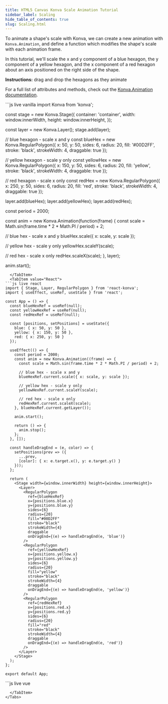 ---
title: HTML5 Canvas Konva Scale Animation Tutorial
sidebar_label: Scaling
hide_table_of_contents: true
slug: Scaling.html
---

To animate a shape's scale with Konva, we can create a new animation with
`Konva.Animation`, and define a function which modifies the shape's scale with each animation frame.

In this tutorial, we'll scale the x and y component of a blue hexagon, the y component
of a yellow hexagon, and the x component of a red hexagon about an axis positioned on the right side of the shape.

**Instructions:** drag and drop the hexagons as they animate

For a full list of attributes and methods, check out the [Konva.Animation documentation](/api/Konva.Animation.html).


<Tabs>
  <TabItem value="Vanilla" default>
```js live vanilla
import Konva from 'konva';

const stage = new Konva.Stage({
container: 'container',
width: window.innerWidth,
height: window.innerHeight,
});

const layer = new Konva.Layer();
stage.add(layer);

// blue hexagon - scale x and y
const blueHex = new Konva.RegularPolygon({
x: 50,
y: 50,
sides: 6,
radius: 20,
fill: '#00D2FF',
stroke: 'black',
strokeWidth: 4,
draggable: true
});

// yellow hexagon - scale y only
const yellowHex = new Konva.RegularPolygon({
x: 150,
y: 50,
sides: 6,
radius: 20,
fill: 'yellow',
stroke: 'black',
strokeWidth: 4,
draggable: true
});

// red hexagon - scale x only
const redHex = new Konva.RegularPolygon({
x: 250,
y: 50,
sides: 6,
radius: 20,
fill: 'red',
stroke: 'black',
strokeWidth: 4,
draggable: true
});

layer.add(blueHex);
layer.add(yellowHex);
layer.add(redHex);

const period = 2000;

const anim = new Konva.Animation(function(frame) {
const scale = Math.sin(frame.time * 2 * Math.PI / period) + 2;

// blue hex - scale x and y
blueHex.scale({ x: scale, y: scale });

// yellow hex - scale y only
yellowHex.scaleY(scale);

// red hex - scale x only
redHex.scaleX(scale);
}, layer);

anim.start();

````
  </TabItem>
  <TabItem value="React">
```js live react
import { Stage, Layer, RegularPolygon } from 'react-konva';
import { useEffect, useRef, useState } from 'react';

const App = () => {
  const blueHexRef = useRef(null);
  const yellowHexRef = useRef(null);
  const redHexRef = useRef(null);

  const [positions, setPositions] = useState({
    blue: { x: 50, y: 50 },
    yellow: { x: 150, y: 50 },
    red: { x: 250, y: 50 }
  });

  useEffect(() => {
    const period = 2000;
    const anim = new Konva.Animation((frame) => {
      const scale = Math.sin(frame.time * 2 * Math.PI / period) + 2;

      // blue hex - scale x and y
      blueHexRef.current.scale({ x: scale, y: scale });

      // yellow hex - scale y only
      yellowHexRef.current.scaleY(scale);

      // red hex - scale x only
      redHexRef.current.scaleX(scale);
    }, blueHexRef.current.getLayer());

    anim.start();

    return () => {
      anim.stop();
    };
  }, []);

  const handleDragEnd = (e, color) => {
    setPositions(prev => ({
      ...prev,
      [color]: { x: e.target.x(), y: e.target.y() }
    }));
  };

  return (
    <Stage width={window.innerWidth} height={window.innerHeight}>
      <Layer>
        <RegularPolygon
          ref={blueHexRef}
          x={positions.blue.x}
          y={positions.blue.y}
          sides={6}
          radius={20}
          fill="#00D2FF"
          stroke="black"
          strokeWidth={4}
          draggable
          onDragEnd={(e) => handleDragEnd(e, 'blue')}
        />
        <RegularPolygon
          ref={yellowHexRef}
          x={positions.yellow.x}
          y={positions.yellow.y}
          sides={6}
          radius={20}
          fill="yellow"
          stroke="black"
          strokeWidth={4}
          draggable
          onDragEnd={(e) => handleDragEnd(e, 'yellow')}
        />
        <RegularPolygon
          ref={redHexRef}
          x={positions.red.x}
          y={positions.red.y}
          sides={6}
          radius={20}
          fill="red"
          stroke="black"
          strokeWidth={4}
          draggable
          onDragEnd={(e) => handleDragEnd(e, 'red')}
        />
      </Layer>
    </Stage>
  );
};

export default App;
````

  </TabItem>
  <TabItem value="Vue">
```js live vue
<template>
  <v-stage :config="stageSize">
    <v-layer ref="layerRef">
      <v-regular-polygon
        ref="blueHexRef"
        :config="blueHexConfig"
        @dragend="handleDragEnd('blue', $event)"
      />
      <v-regular-polygon
        ref="yellowHexRef"
        :config="yellowHexConfig"
        @dragend="handleDragEnd('yellow', $event)"
      />
      <v-regular-polygon
        ref="redHexRef"
        :config="redHexConfig"
        @dragend="handleDragEnd('red', $event)"
      />
    </v-layer>
  </v-stage>
</template>

<script setup>
import { ref, onMounted, onUnmounted } from 'vue';
import Konva from 'konva';

const stageSize = {
  width: window.innerWidth,
  height: window.innerHeight
};

const positions = ref({
  blue: { x: 50, y: 50 },
  yellow: { x: 150, y: 50 },
  red: { x: 250, y: 50 }
});

const blueHexConfig = ref({
  x: positions.value.blue.x,
  y: positions.value.blue.y,
  sides: 6,
  radius: 20,
  fill: '#00D2FF',
  stroke: 'black',
  strokeWidth: 4,
  draggable: true
});

const yellowHexConfig = ref({
  x: positions.value.yellow.x,
  y: positions.value.yellow.y,
  sides: 6,
  radius: 20,
  fill: 'yellow',
  stroke: 'black',
  strokeWidth: 4,
  draggable: true
});

const redHexConfig = ref({
  x: positions.value.red.x,
  y: positions.value.red.y,
  sides: 6,
  radius: 20,
  fill: 'red',
  stroke: 'black',
  strokeWidth: 4,
  draggable: true
});

const layerRef = ref(null);
const blueHexRef = ref(null);
const yellowHexRef = ref(null);
const redHexRef = ref(null);
let anim = null;

const handleDragEnd = (color, e) => {
  const newPos = e.target.position();
  positions.value[color] = { x: newPos.x, y: newPos.y };
  if (color === 'blue') blueHexConfig.value.x = newPos.x;
  if (color === 'blue') blueHexConfig.value.y = newPos.y;
  if (color === 'yellow') yellowHexConfig.value.x = newPos.x;
  if (color === 'yellow') yellowHexConfig.value.y = newPos.y;
  if (color === 'red') redHexConfig.value.x = newPos.x;
  if (color === 'red') redHexConfig.value.y = newPos.y;
};

onMounted(() => {
  const period = 2000;
  anim = new Konva.Animation((frame) => {
    const scale = Math.sin(frame.time * 2 * Math.PI / period) + 2;
    
    // blue hex - scale x and y
    blueHexRef.value.getNode().scale({ x: scale, y: scale });
    
    // yellow hex - scale y only
    yellowHexRef.value.getNode().scaleY(scale);
    
    // red hex - scale x only
    redHexRef.value.getNode().scaleX(scale);
  }, layerRef.value.getNode());

  anim.start();
});

onUnmounted(() => {
  if (anim) {
    anim.stop();
  }
});
</script>

```
  </TabItem>
</Tabs>
```
